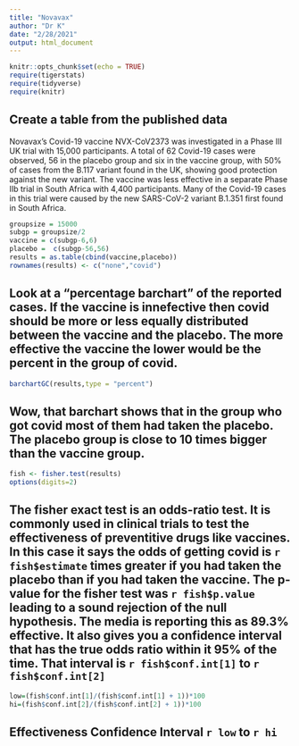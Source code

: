 ```yaml
---
title: "Novavax"
author: "Dr K"
date: "2/28/2021"
output: html_document
---
```


```r
knitr::opts_chunk$set(echo = TRUE)
require(tigerstats)
require(tidyverse)
require(knitr)
```

## Create a table from the published data  

Novavax’s Covid-19 vaccine NVX-CoV2373 was investigated in a Phase III UK trial with 15,000 participants. A total of 62 Covid-19 cases were observed, 56 in the placebo group and six in the vaccine group, with 50% of cases from the B.117 variant found in the UK, showing good protection against the new variant. The vaccine was less effective in a separate Phase IIb trial in South Africa with 4,400 participants. Many of the Covid-19 cases in this trial were caused by the new SARS-CoV-2 variant B.1.351 first found in South Africa.


```r
groupsize = 15000
subgp = groupsize/2
vaccine = c(subgp-6,6)
placebo =  c(subgp-56,56)
results = as.table(cbind(vaccine,placebo))
rownames(results) <- c("none","covid")

```

## Look at a "percentage barchart" of the reported cases.  If the vaccine is innefective then covid should be more or less equally distributed between the vaccine and the placebo.  The more effective the vaccine the lower would be the percent in the group of covid.

```r
barchartGC(results,type = "percent")
```  

## Wow, that barchart shows that in the group who got covid most of them had taken the placebo.  The placebo group is close to 10 times bigger than the vaccine group.

```r
fish <- fisher.test(results)
options(digits=2)
```

## The fisher exact test is an odds-ratio test. It is commonly used in clinical trials to test the effectiveness of preventitive drugs like vaccines. In this case it says the odds of getting covid is `r fish$estimate` times greater if you had taken the placebo than if you had taken the vaccine. The p-value for the fisher test was `r fish$p.value` leading to a sound rejection of the null hypothesis. The media is reporting this as 89.3% effective. It also gives you a confidence interval that has the true odds ratio within it 95% of the time.  That interval is `r fish$conf.int[1]` to `r fish$conf.int[2]`

```r
low=(fish$conf.int[1]/(fish$conf.int[1] + 1))*100
hi=(fish$conf.int[2]/(fish$conf.int[2] + 1))*100
```

## Effectiveness Confidence Interval `r low`  to `r hi`